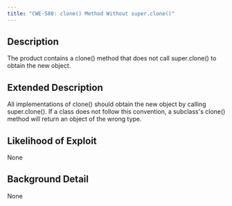 ```yaml
---
title: "CWE-580: clone() Method Without super.clone()"
---
```


## Description
The product contains a clone() method that does not call super.clone() to obtain the new object.

## Extended Description
All implementations of clone() should obtain the new object by calling super.clone(). If a class does not follow this convention, a subclass's clone() method will return an object of the wrong type.

## Likelihood of Exploit
None

## Background Detail
None
        